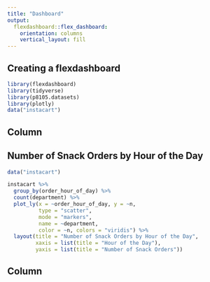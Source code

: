```yaml
---
title: "Dashboard"
output: 
  flexdashboard::flex_dashboard:
    orientation: columns
    vertical_layout: fill
---
```



## Creating a flexdashboard
```r
library(flexdashboard)
library(tidyverse)
library(p8105.datasets)
library(plotly)
data("instacart")
```






Column {data-width=650}
-----------------------------------------------------------------------

## Number of Snack Orders by Hour of the Day
```r
data("instacart")

instacart %>%
  group_by(order_hour_of_day) %>%
  count(department) %>%
  plot_ly(x = ~order_hour_of_day, y = ~n,
          type = "scatter",
          mode = "markers",
          name = ~department,
          color = ~n, colors = "viridis") %>%
  layout(title = "Number of Snack Orders by Hour of the Day",
         xaxis = list(title = "Hour of the Day"),
         yaxis = list(title = "Number of Snack Orders"))
```



Column {data-width=350}
-----------------------------------------------------------------------








